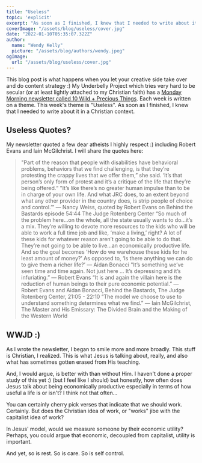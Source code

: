```yaml
---
title: "Useless"
topic: 'explicit'
excerpt: "As soon as I finished, I knew that I needed to write about it in a Christian context."
coverImage: "/assets/blog/useless/cover.jpg"
date: "2022-01-10T05:35:07.322Z"
author:
  name: "Wendy Kelly"
  picture: "/assets/blog/authors/wendy.jpeg"
ogImage:
  url: "/assets/blog/useless/cover.jpg"
---
```


This blog post is what happens when you let your creative side take over and do content strategy :)
My Underbelly Project which tries very hard to be secular (or at least lightly attached to my Christian faith) has a [Monday Morning newsletter called 10 Wild + Precious Things](http://newsletter.underbel.li/).
Each week is written on a theme. This week's theme is "Useless". As soon as I finished, I knew that I needed to write about it in a Christian context.

## Useless Quotes?

My newsletter quoted a few dear atheists I highly respect :) including Robert Evans and Iain McGilchrist. I will share the quotes here:

> "Part of the reason that people with disabilities have behavioral problems, behaviors that we find challenging, is that they’re protesting the crappy lives that we offer them,” she said. ‘It’s that person’s only form of protest and it’s a critique of the life that they’re being offered.“ "It’s like there’s no greater human impulse than to be in charge of your own life. And what JRC does, to an extent beyond what any other provider in the country does, is strip people of choice and control.’” — Nancy Weiss, quoted by Robert Evans on Behind the Bastards episode 54:44 The Judge Rotenberg Center
> “So much of the problem here…on the whole, all the state usually wants to do…it’s a mix. They’re willing to devote more resources to the kids who will be able to work a full time job and like, ‘make a living,’ right? A lot of these kids for whatever reason aren’t going to be able to do that. They’re not going to be able to live…an economically productive life. And so the goal becomes ‘How do we warehouse these kids for he least amount of money?’ As opposed to, ‘Is there anything we can do to give them a richer life?’
> — Aidan Bonacci "It’s something we’ve seen time and time again. Not just here … It’s depressing and it’s infuriating.”
> — Robert Evans “It is and again the villain here is the reduction of human beings to their pure economic potential.” — Robert Evans and Aidan Bonacci, Behind the Bastards, The Judge Rotenberg Center, 21:05 - 22:10
> “The model we choose to use to understand something determines what we find.” ― Iain McGilchrist, The Master and His Emissary: The Divided Brain and the Making of the Western World

## WWJD :)

As I wrote the newsletter, I began to smile more and more broadly. This stuff is Christian, I realized. This is what Jesus is talking about, really, and also what has sometimes gotten erased from His teaching. 

And, I would argue, is better with than without Him. I haven't done a proper study of this yet :) (but I feel like I should) but honestly, how often does Jesus talk about being economically productive especially in terms of how useful a life is or isn't? I think not that often...

You can certainly cherry pick verses that indicate that we should work. Certainly. But does the Christian idea of work, or "works" jibe with the capitalist idea of work?

In Jesus' model, would we measure someone by their economic utility? Perhaps, you could argue that economic, decoupled from capitalist, utility is important. 

And yet, so is rest. So is care. So is self control. 


